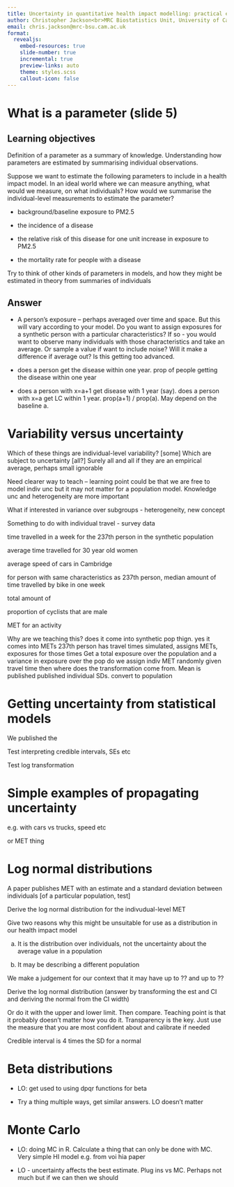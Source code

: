 ```yaml
---
title: Uncertainty in quantitative health impact modelling: practical exercises
author: Christopher Jackson<br>MRC Biostatistics Unit, University of Cambridge
email: chris.jackson@mrc-bsu.cam.ac.uk
format:
  revealjs: 
    embed-resources: true
    slide-number: true
    incremental: true
    preview-links: auto
    theme: styles.scss
	callout-icon: false
---
```





# What is a parameter (slide 5)

::: {.callout-note}
## Learning objectives
Definition of a parameter as a summary of knowledge.  Understanding how parameters are estimated by summarising individual observations.
:::

Suppose we want to estimate the following parameters to include in a health impact model.   In an ideal world where we can measure anything, what would we measure, on what individuals?  How would we summarise the individual-level measurements to estimate the parameter? 

* background/baseline exposure to PM2.5

* the incidence of a disease 

* the relative risk of this disease for one unit increase in exposure to PM2.5

* the mortality rate for people with a disease 

Try to think of other kinds of parameters in models, and how they might be estimated in theory from summaries of individuals


<!-- Could mine Anna's paper for harder examples -->


## Answer 

* A person's exposure -- perhaps averaged over time and space.  But this will vary according to your model.  Do you want to assign exposures for a synthetic person with a particular characteristics?  If so - you would want to observe many individuals with those characteristics and take an average.  Or sample a value if want to include noise?  Will it make a difference if average out?   Is this getting too advanced. 

* does a person get the disease within one year.  prop of people getting the disease within one year

* does a person with x=a+1 get disease with 1 year (say). does a person with x=a get LC within 1 year.  prop(a+1) / prop(a).  May depend on the baseline a. 



# Variability versus uncertainty 

Which of these things are individual-level variability? [some]
Which are subject to uncertainty [all?]
Surely all and all if they are an empirical average, perhaps small ignorable 

Need clearer way to teach -- learning point could be that we are free to model indiv unc but it may not matter for a population model.  Knowledge unc and heterogeneity are more important

What if interested in variance over subgroups - heterogeneity, new concept 

Something to do with individual travel - survey data 

time travelled in a week for the 237th person in the synthetic population 

average time travelled for 30 year old women 

average speed of cars in Cambridge

for person with same characteristics as 237th person, median amount of time travelled by bike in one week

total amount of 

proportion of cyclists that are male 

MET for an activity

Why are we teaching this?  does it come into synthetic pop thign. 
yes it comes into METs 
237th person has travel times simulated, assigns METs, exposures for those times
Get a total exposure over the population 
and a variance in exposure over the pop 
do we assign indiv MET randomly given travel time 
then where does the transformation come from.  Mean is published 
published individual SDs.  convert to population 


# Getting uncertainty from statistical models

We published the 

Test interpreting credible intervals, SEs etc 

Test log transformation 



# Simple examples of propagating uncertainty

e.g. with cars vs trucks, speed etc 

or MET thing 



# Log normal distributions 


A paper publishes MET with an estimate and a standard deviation between individuals
[of a particular population, test] 

Derive the log normal distribution for the indivudual-level MET 

Give two reasons why this might be unsuitable for use as a distribution in our health impact model

(a) It is the distribution over individuals, not the uncertainty about the average value in a population 

(b) It may be describing a different population 

We make a judgement for our context that it may have up to ?? and up to ?? 

Derive the log normal distribution (answer by transforming the est and CI and deriving the normal from the CI width) 

Or do it with the upper and lower limit.  Then compare.  Teaching point is that it probably doesn't matter how you do it.  Transparency is the key.  Just use the measure that you are most confident about and calibrate if needed

Credible interval is 4 times the SD for a normal 




# Beta distributions


* LO: get used to using dpqr functions for beta 

* Try a thing multiple ways, get similar answers.   LO doesn't matter




# Monte Carlo

* LO: doing MC in R.  Calculate a thing that can only be done with MC. Very simple HI model e.g. from voi hia paper 

* LO - uncertainty affects the best estimate.  Plug ins vs MC.   Perhaps not much but if we can then we should 
